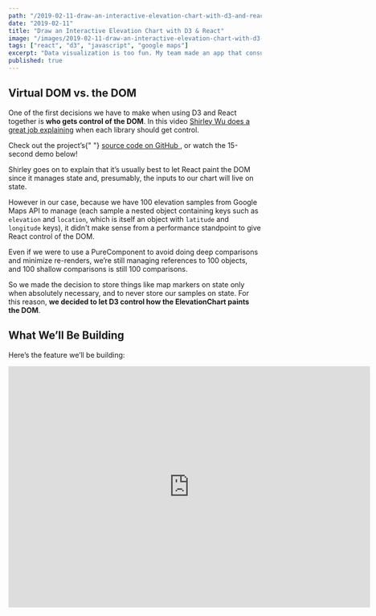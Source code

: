 ```yaml
---
path: "/2019-02-11-draw-an-interactive-elevation-chart-with-d3-and-react"
date: "2019-02-11"
title: "Draw an Interactive Elevation Chart with D3 & React"
image: "/images/2019-02-11-draw-an-interactive-elevation-chart-with-d3-and-react.gif"
tags: ["react", "d3", "javascript", "google maps"]
excerpt: "Data visualization is too fun. My team made an app that consumes a user’s trip data and uses it to draw cool stuff. Here’s how we used React, D3 and Google Maps to do it."
published: true
---
```


## Virtual DOM vs. the DOM

One of the first decisions we have to make when using D3 and React together is **who gets control of the DOM**. In this video [Shirley Wu does a great job explaining](https://www.youtube.com/watch?v=zXBdNDnqV2Q) when each library should get control.

<div class="box-quote">
  <p class="box-quote-p">
    Check out the project’s{" "}
    <a
      href="https://github.com/Lambda-School-Labs/LabsPT1_Backwoods"
      target="_blank"
    >
      source code on GitHub
    </a>
    , or watch the 15-second demo below!
  </p>
</div>

Shirley goes on to explain that it’s usually best to let React paint the DOM since it manages state and, presumably, the inputs to our chart will live on state.

However in our case, because we have 100 elevation samples from Google Maps API to manage (each sample a nested object containing keys such as `elevation` and `location`, which is itself an object with `latitude` and `longitude` keys), it didn't make sense from a performance standpoint to give React control of the DOM.

Even if we were to use a PureComponent to avoid doing deep comparisons and minimize re-renders, we’re still managing references to 100 objects, and 100 shallow comparisons is still 100 comparisons.

So we made the decision to store things like map markers on state only when absolutely necessary, and to never store our samples on state. For this reason, **we decided to let D3 control how the ElevationChart paints the DOM**.

## What We’ll Be Building

Here’s the feature we’ll be building:

<iframe
  className="youtube-video"
  width="720"
  height="480"
  src="https://www.youtube.com/embed/9HXlmXwyuKk"
  frameBorder="0"
  allow="accelerometer; autoplay; encrypted-media; gyroscope; picture-in-picture"
  allowFullScreen
/>

We won’t cover adding a map, creating markers or drawing the polyline; detailed instructions for how to create those are all available in the [Google Maps Documentation](https://developers.google.com/maps/documentation/).

Assuming you’ve got your map, some markers, and a polyline path that connects them, we’re ready to build the component. This is what we need to do:

1. Get data: We’ll use Google’s Distance and Elevation APIs to create an array with 100 objects representing samples along our polyline
1. Draw the data: Add the D3 library and draw an SVG chart to represent this data visually
1. Draw the infobox: When a user hovers over the chart, we show the user the Elevation and Grade at that point
1. Draw the blip: Based on where the user hovers, we need to draw a blip (almost a marker, but not quite) on the map at that point along the path

Are you excited? I am too. Let’s get started.

## 1. Get Data

Let’s look at the docs for the Google Maps [Elevation API](https://developers.google.com/maps/documentation/elevation) to see what we’ll be working with.

From the [Google Map Docs](https://developers.google.com/maps/documentation/elevation/intro):

<div class="box-quote">
  <p class="box-quote-p">
    [...] you may request sampled elevation data along paths, allowing you to
    calculate elevation changes along routes.
  </p>
</div>

This is exactly what we need to do!

**Note:** See the [docs on the LatLng class](https://developers.google.com/maps/documentation/javascript/reference/coordinates#LatLng) and the [Marker API](https://developers.google.com/maps/documentation/javascript/markers) for more info on the Google Maps objects we’ll be working with.

Let’s define a class method called `getElevationsAlongPath` that handles this:

```jsx
import React from "react"

const calcDistance = (
  { lat: fromLat, lng: fronLng },
  { lat: toLat, lng: toLng }
) => {
  // IMPURE! assumes google is available on the window object:
  return window.google.maps.geometry.spherical.computeDistanceBetween(
    new window.google.maps.LatLng(fromLat, fromLng),
    new window.google.maps.LatLng(toLat, toLng)
  )
}

export default class ChartWrapper extends React.Component {
  state = {
    distances: [],
    elevations: [],
    markers: [],
  }

  // componentDidMount() { ... }
  // componentDidUpdate(prevProps, prevState) { ... }

  getElevationsAlongPath = () => {
    if (this.state.markers.length > 1) {
      const elevator = new window.google.maps.ElevationService()
      const latLngs = this.state.markers.map(marker => ({
        lat: marker.getPosition().lat(),
        lng: marker.getPosition().lng()
      }))

      const { distances } = latLngs.reduce(
        (acc, curr, i, arr) => {
          if (i === arr.length - 1) return acc
          const distances = acc.distances.concat(
            // use the helper function we defined above:
            calcDistance(
              { lat: curr.lat, lng: curr.lng },
              { lat: arr[i + 1].lat, lng: arr[i + 1].lng }
            )
          )
          return distances
        },
        { distances: [] }
      )

      // API call to get our elevations:
      elevator.getElevationAlongPath(
        {
          path: latLngs,
          samples: 100
        },
        results => {
          this.setState({
            distances,
            // we’ll probably want to change the data shape later:
            elevations: results.map(result => result)
          })
        }
      )
    }
  }

  render() {
    return (
      // ...
    )
  }
}
```

[See the source code here!](https://github.com/Lambda-School-Labs/LabsPT1_bkwds/blob/master/client/src/components/Maps/SingleTrip/TripPanel.js#L75)

Let’s talk through it.

**First**, `calcDistance` is a helper function that takes 2 objects of shape `{lat: number, lng: number}` and returns the distance between them in meters.

However, if we have 5 markers, there will be 4 distance calculations between them. Having 2 arrays of unequal lengths complicates things, so we initialize the first distance to 0 (lines 36-42).

Now we have 5 markers and 5 distances and we don’t have to do maths later.

**Second**, in lines 49-61 we call the Elevations API, passing in the path we want to take samples from along with the number of samples we want. We ask for 100 samples because again, math is hard (also because I like the way these zeroes look: **0**).

When we call our method (in our case, inside `componentDidUpdate`), our `ChartWrapper` state will look something like this:

```javascript
{
  distances: [3080.666166039471, 2841.623465928883, /* ... */ ],
  markers: [<GoogleMapsMarkerObject>, <GoogleMapsMarkerObject>, /* ... */ ]
  elevations: [
    {
      elevation: 149.1212768554688,
      location: <GoogleMapsLatLngClass>,
      resolution: 9.543951988220215,

    },
    {
      elevation: 152.5092315673828,
      location: <GoogleMapsLatLngClass>,
      resolution: 9.543951988220215,
    },
    // 98 more elevations...
  ]
}
```

Success! ✨

Let’s start drawing.

[Elevation Chart Styles](https://github.com/Lambda-School-Labs/LabsPT1_bkwds/blob/master/client/src/styles/ElevationChart.styles.js#L82)

```jsx
import React, { Component } from "react"
import * as d3 from "d3"

import ChartIcon from "./icons/ChartSvg"
import * as s from "../styles/ElevationChart.styles"

const margin = { top: 0, right: 0, bottom: 15, left: 50 }
const width = 750 - margin.left - margin.right
const height = 155 - margin.top - margin.bottom
const xAxisTicks = 8
const yAxisTicks = 6

export const numOfSamples = 100
export const metersToMiles = m => m * 0.000621371
export const metersToFeet = m => m * 3.28084
```

## 2. Drawing the data
